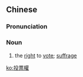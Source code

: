 {{also|投票权}}
==Chinese==
{{zh-forms|s=投票权|type=21}}

===Pronunciation===
{{zh-pron
|m=tóupiàoquán
|c=tau4 piu3 kyun4
|cat=n
}}

===Noun===
{{zh-noun}}

# the [[right]] to [[vote]]; [[suffrage]]

[[ko:投票權]]